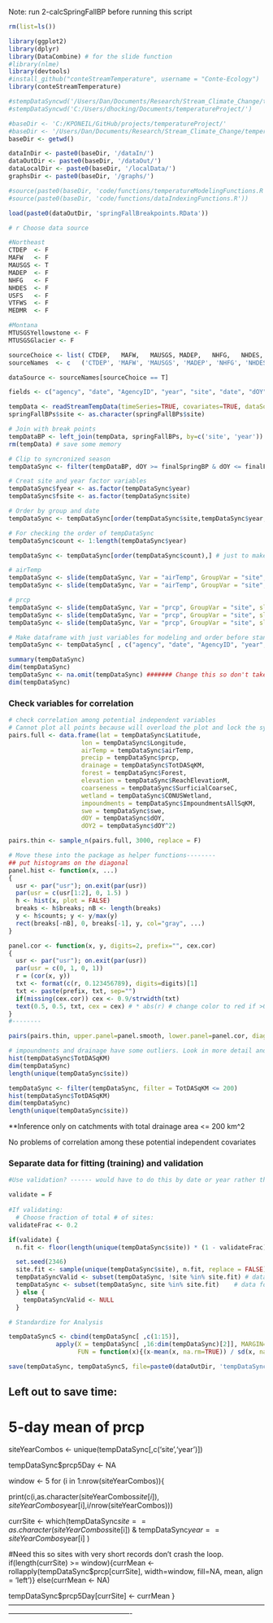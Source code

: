 

Note: run 2-calcSpringFallBP before running this script

```r
rm(list=ls())

library(ggplot2)
library(dplyr)
library(DataCombine) # for the slide function
#library(nlme)
library(devtools)
#install_github("conteStreamTemperature", username = "Conte-Ecology")
library(conteStreamTemperature)

#stempDataSyncwd('/Users/Dan/Documents/Research/Stream_Climate_Change/temperatureProject/')
#stempDataSyncwd('C:/Users/dhocking/Documents/temperatureProject/')

#baseDir <- 'C:/KPONEIL/GitHub/projects/temperatureProject/'
#baseDir <- '/Users/Dan/Documents/Research/Stream_Climate_Change/temperatureProject/'
baseDir <- getwd()

dataInDir <- paste0(baseDir, '/dataIn/')
dataOutDir <- paste0(baseDir, '/dataOut/')
dataLocalDir <- paste0(baseDir, '/localData/')
graphsDir <- paste0(baseDir, '/graphs/')

#source(paste0(baseDir, 'code/functions/temperatureModelingFunctions.R'))
#source(paste0(baseDir, 'code/functions/dataIndexingFunctions.R'))

load(paste0(dataOutDir, 'springFallBreakpoints.RData'))

# r Choose data source

#Northeast
CTDEP  <- F
MAFW   <- F
MAUSGS <- T
MADEP  <- F 
NHFG   <- F
NHDES  <- F
USFS   <- F
VTFWS  <- F
MEDMR  <- F

#Montana
MTUSGSYellowstone <- F
MTUSGSGlacier <- F

sourceChoice <- list( CTDEP,   MAFW,   MAUSGS, MADEP,   NHFG,   NHDES,   MEDMR,   USFS,   VTFWS,    MTUSGSYellowstone,   MTUSGSGlacier)
sourceNames  <- c   ('CTDEP', 'MAFW', 'MAUSGS', 'MADEP', 'NHFG', 'NHDES', 'MEDMR', 'USFS', 'VTFWS',  'MTUSGSYellowstone', 'MTUSGSGlacier')

dataSource <- sourceNames[sourceChoice == T]

fields <- c("agency", "date", "AgencyID", "year", "site", "date", "dOY", "temp", "airTemp", "prcp", "srad", "dayl", "swe")

tempData <- readStreamTempData(timeSeries=TRUE, covariates=TRUE, dataSourceList=dataSource, fieldListTS=fields, fieldListCD='ALL', directory=dataInDir)
springFallBPs$site <- as.character(springFallBPs$site)

# Join with break points
tempDataBP <- left_join(tempData, springFallBPs, by=c('site', 'year'))
rm(tempData) # save some memory

# Clip to syncronized season
tempDataSync <- filter(tempDataBP, dOY >= finalSpringBP & dOY <= finalFallBP)

# Creat site and year factor variables
tempDataSync$fyear <- as.factor(tempDataSync$year)
tempDataSync$fsite <- as.factor(tempDataSync$site)
```

```r

# Order by group and date
tempDataSync <- tempDataSync[order(tempDataSync$site,tempDataSync$year,tempDataSync$dOY),]

# For checking the order of tempDataSync
tempDataSync$count <- 1:length(tempDataSync$year)

tempDataSync <- tempDataSync[order(tempDataSync$count),] # just to make sure tempDataSync is ordered for the slide function

# airTemp
tempDataSync <- slide(tempDataSync, Var = "airTemp", GroupVar = "site", slideBy = -1, NewVar='airTempLagged1')
tempDataSync <- slide(tempDataSync, Var = "airTemp", GroupVar = "site", slideBy = -2, NewVar='airTempLagged2')

# prcp
tempDataSync <- slide(tempDataSync, Var = "prcp", GroupVar = "site", slideBy = -1, NewVar='prcpLagged1')
tempDataSync <- slide(tempDataSync, Var = "prcp", GroupVar = "site", slideBy = -2, NewVar='prcpLagged2')
tempDataSync <- slide(tempDataSync, Var = "prcp", GroupVar = "site", slideBy = -3, NewVar='prcpLagged3')

```

```r
# Make dataframe with just variables for modeling and order before standardizing
tempDataSync <- tempDataSync[ , c("agency", "date", "AgencyID", "year", "fyear", "site", "fsite", "date", "finalSpringBP", "finalFallBP", "FEATUREID", "HUC4", "HUC8", "HUC12", "temp", "Latitude", "Longitude", "airTemp", "airTempLagged1", "airTempLagged2", "prcp", "prcpLagged1", "prcpLagged2", "prcpLagged3", "dOY", "Forest", "Herbacious", "Agriculture", "Developed", "TotDASqKM", "ReachElevationM", "ImpoundmentsAllSqKM", "HydrologicGroupAB", "SurficialCoarseC", "CONUSWetland", "ReachSlopePCNT", "srad", "dayl", "swe")] #  

summary(tempDataSync)
dim(tempDataSync)
tempDataSync <- na.omit(tempDataSync) ####### Change this so don't take out NA in stream temperature
dim(tempDataSync)
```

### Check variables for correlation
```r
# check correlation among potential independent variables
# Cannot plot all points because will overload the plot and lock the system up - therefore thin first
pairs.full <- data.frame(lat = tempDataSync$Latitude,
                    lon = tempDataSync$Longitude,
                    airTemp = tempDataSync$airTemp, 
                    precip = tempDataSync$prcp,
                    drainage = tempDataSync$TotDASqKM,
                    forest = tempDataSync$Forest,
                    elevation = tempDataSync$ReachElevationM,
                    coarseness = tempDataSync$SurficialCoarseC,
                    wetland = tempDataSync$CONUSWetland,
                    impoundments = tempDataSync$ImpoundmentsAllSqKM,
                    swe = tempDataSync$swe,
                    dOY = tempDataSync$dOY, 
                    dOY2 = tempDataSync$dOY^2)

pairs.thin <- sample_n(pairs.full, 3000, replace = F)

# Move these into the package as helper functions--------
## put histograms on the diagonal
panel.hist <- function(x, ...)
{
  usr <- par("usr"); on.exit(par(usr))
  par(usr = c(usr[1:2], 0, 1.5) )
  h <- hist(x, plot = FALSE)
  breaks <- h$breaks; nB <- length(breaks)
  y <- h$counts; y <- y/max(y)
  rect(breaks[-nB], 0, breaks[-1], y, col="gray", ...)
}

panel.cor <- function(x, y, digits=2, prefix="", cex.cor)
{
  usr <- par("usr"); on.exit(par(usr))
  par(usr = c(0, 1, 0, 1))
  r = (cor(x, y))
  txt <- format(c(r, 0.123456789), digits=digits)[1]
  txt <- paste(prefix, txt, sep="")
  if(missing(cex.cor)) cex <- 0.9/strwidth(txt)
  text(0.5, 0.5, txt, cex = cex) # * abs(r) # change color to red if >0.7
}
#--------

pairs(pairs.thin, upper.panel=panel.smooth, lower.panel=panel.cor, diag.panel=panel.hist)

# impoundments and drainage have some outliers. Look in more detail and reduce dataset to reflect this so inference is not based on a few sites in large drainages with dozens of impoundments. Could also check to make sure these are properly classified and not small tribuaries that get place in the main river (CT) catchment.
hist(tempDataSync$TotDASqKM)
dim(tempDataSync)
length(unique(tempDataSync$site))

tempDataSync <- filter(tempDataSync, filter = TotDASqKM <= 200)
hist(tempDataSync$TotDASqKM)
dim(tempDataSync)
length(unique(tempDataSync$site))

```
**Inference only on catchments with total drainage area <= 200 km^2

No problems of correlation among these potential independent covariates

### Separate data for fitting (training) and validation
```r
#Use validation? ------ would have to do this by date or year rather than by site for westbrook

validate = F
  
#If validating:
  # Choose fraction of total # of sites:
validateFrac <- 0.2

if(validate) {
  n.fit <- floor(length(unique(tempDataSync$site)) * (1 - validateFrac))

  set.seed(2346)
  site.fit <- sample(unique(tempDataSync$site), n.fit, replace = FALSE) # select sites to hold back for testing 
  tempDataSyncValid <- subset(tempDataSync, !site %in% site.fit) # data for validation
  tempDataSync <- subset(tempDataSync, site %in% site.fit)    # data for model fitting (calibration)
  } else {
    tempDataSyncValid <- NULL
  }

```

```r
# Standardize for Analysis

tempDataSyncS <- cbind(tempDataSync[ ,c(1:15)],
             apply(X = tempDataSync[ ,16:dim(tempDataSync)[2]], MARGIN=2,
                   FUN = function(x){(x-mean(x, na.rm=TRUE)) / sd(x, na.rm=TRUE)}))

```


```r

save(tempDataSync, tempDataSyncS, file=paste0(dataOutDir, 'tempDataSync.RData'))

```

Left out to save time:
----------------------------------------------------------------------------------------------------------------------------------------------------------------
# 5-day mean of prcp 
siteYearCombos <- unique(tempDataSync[,c('site','year')])

tempDataSync$prcp5Day <- NA

window <- 5
for (i in 1:nrow(siteYearCombos)){

  print(c(i,as.character(siteYearCombos$site[i]),siteYearCombos$year[i],i/nrow(siteYearCombos)))
  
  currSite <- which(tempDataSync$site == as.character(siteYearCombos$site[i]) & tempDataSync$year == siteYearCombos$year[i] )

  #Need this so sites with very short records don't crash the loop.
  if(length(currSite) >= window){currMean <-  rollapply(tempDataSync$prcp[currSite], width=window, fill=NA, mean, align = 'left')} else(currMean <- NA)
  
  tempDataSync$prcp5Day[currSite] <- currMean
}
----------------------------------------------------------------------------------------------------------------------------------------------------------------


